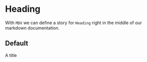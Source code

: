 
<Meta title="Design system|Heading" component={Heading} />

# Heading

With `MDX` we can define a story for `Heading` right in the middle of our markdown documentation.

## Default

<Story name="default">
  <Heading level={1} primaryColor={MAIN_THEME.PRIMARY.color.background}>
    A title
  </Heading>
</Story>
